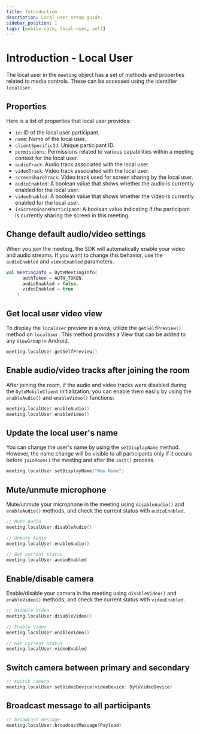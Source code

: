 ```yaml
---
title: Introduction
description: Local user setup guide.
sidebar_position: 1
tags: [mobile-core, local-user, self]
---
```


# Introduction - Local User

The local user in the `meeting` object has a set of methods and properties related to media controls. These can be accessed using the identifier `localUser`.

## Properties

Here is a list of properties that local user provides:

- `id`: ID of the local user participant.
- `name`: Name of the local user.
- `clientSpecificId`: Unique participant ID.
- `permissions`: Permissions related to various capabilities within a
  meeting context for the local user.
- `audioTrack`: Audio track associated with the local user.
- `videoTrack`: Video track associated with the local user.
- `screenShareTrack`: Video track used for screen sharing by the local user.
- `audioEnabled`: A boolean value that shows whether the audio is currently enabled for the local user.
- `videoEnabled`: A boolean value that shows whether the video is currently enabled for the local user.
- `isScreenShareParticipant`: A boolean value indicating if the participant is currently sharing the screen in this meeting.

## Change default audio/video settings

When you join the meeting, the SDK will automatically enable your video and audio streams. If you want to change this behavior, use the `audioEnabled` and `videoEnabled` parameters.

```kotlin {3,4}
val meetingInfo = DyteMeetingInfo(
      authToken = AUTH_TOKEN,
      audioEnabled = false,
      videoEnabled = true
    )
```

## Get local user video view

To display the `localUser` preview in a view, utilize the `getSelfPreview()` method on `localUser`. This method provides a View that can be added to any `ViewGroup` in Android.

```kotlin
meeting.localUser.getSelfPreview()
```

## Enable audio/video tracks after joining the room

After joining the room, if the audio and video tracks were disabled during the `DyteMobileClient` initialization, you can enable them easily by using the `enableAudio()` and `enableVideo()` functions:

```kotlin
meeting.localUser.enableAudio()
meeting.localUser.enableVideo()
```

## Update the local user's name

You can change the user's name by using the `setDisplayName` method. However, the name change will be visible to all participants only if it occurs before `joinRoom()` the meeting and after the `init()` process.

```kotlin
meeting.localUser.setDisplayName("New Name")
```

## Mute/unmute microphone

Mute/unmute your microphone in the meeting using `disableAudio()` and `enableAudio()` methods, and check the current status with `audioEnabled`.

```kotlin
// Mute Audio
meeting.localUser.disableAudio()

// Unmute Audio
meeting.localUser.enableAudio()

// Get current status
meeting.localUser.audioEnabled
```

## Enable/disable camera

Enable/disable your camera in the meeting using `disableVideo()` and `enableVideo()` methods, and check the current status with `videoEnabled`.

```kotlin
// Disable Video
meeting.localUser.disableVideo()

// Enable Video
meeting.localUser.enableVideo()

// Get current status
meeting.localUser.videoEnabled
```

## Switch camera between primary and secondary

```kotlin
// switch camera
meeting.localUser.setVideoDevice(videoDevice: DyteVideoDevice)
```

## Broadcast message to all participants

```kotlin
// broadcast message
meeting.localUser.broadcastMessage(Payload)
```
